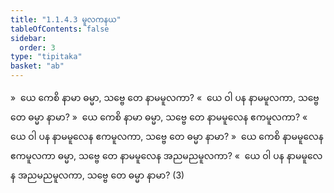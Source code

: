 ```yaml
---
title: "1.1.4.3 မူလကနယ"
tableOfContents: false
sidebar:
  order: 3
type: "tipitaka"
basket: "ab"
---
```



<DynamicBreadcrumb />

<Division number="43">

<Paragraph number="86">
»  ယေ ကေစိ နာမာ ဓမ္မာ, သဗ္ဗေ တေ နာမမူလကာ?
</Paragraph>

<Paragraph number="87">
«  ယေ ဝါ ပန နာမမူလကာ, သဗ္ဗေ တေ ဓမ္မာ နာမာ?
</Paragraph>

</Division>
<Division number="44">

<Paragraph number="88">
»  ယေ ကေစိ နာမာ ဓမ္မာ, သဗ္ဗေ တေ နာမမူလေန ဧကမူလကာ?
</Paragraph>

<Paragraph number="89">
«  ယေ ဝါ ပန နာမမူလေန ဧကမူလကာ, သဗ္ဗေ တေ ဓမ္မာ နာမာ?
</Paragraph>

</Division>
<Division number="45">

<Paragraph number="90">
»  ယေ ကေစိ နာမမူလေန ဧကမူလကာ ဓမ္မာ, သဗ္ဗေ တေ နာမမူလေန အညမညမူလကာ?
</Paragraph>

<Paragraph number="91">
«  ယေ ဝါ ပန နာမမူလေန အညမညမူလကာ, သဗ္ဗေ တေ ဓမ္မာ နာမာ? (3)
</Paragraph>
</Division>